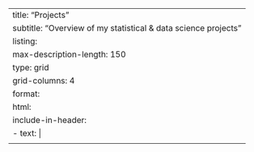 ---
title: "Projects"
subtitle: "Overview of my statistical & data science projects"
listing:
  max-description-length: 150
  type: grid
  grid-columns: 4
format:
  html:
    include-in-header: 
      - text: |
          <script type="text/javascript" src="/Assets/Scripts/Portfolio/new-banner.js"></script>
---